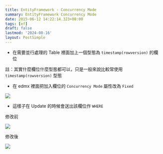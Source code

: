 ```yaml
---
title: EntityFramework - Concurrency Mode
summary: EntityFramework Concurrency Mode
date: 2015-06-12 14:22:14.323+08:00
tags: [ef]
draft: false
lastmod: '2024-08-16'
layout: PostSimple
---
```


- 在需要並行處理的 Table 裡面加上一個型態為 `timestamp(rowversion)` 的欄位

註：其實什麼欄位什麼型態都可以，只是一般來說比較常使用 `timestamp(rowversion)` 型態

- 在 edmx 裡面把加入欄位的 `Concurrency Mode` 屬性改為 `Fixed`

![](/static/images/404.webp)

- 這樣子在 Update 的時候會送出該欄位作 `WHERE`

修改前

![](/static/images/404.webp)

修改後

![](/static/images/404.webp)
